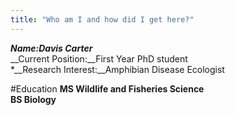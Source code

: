 ```yaml
---
title: "Who am I and how did I get here?"
---
```

*__Name:__**Davis Carter**  
*__Current Position:__First Year PhD student  
*__Research Interest:__Amphibian Disease Ecologist 


#Education
**MS Wildlife and Fisheries Science**  
**BS Biology**

